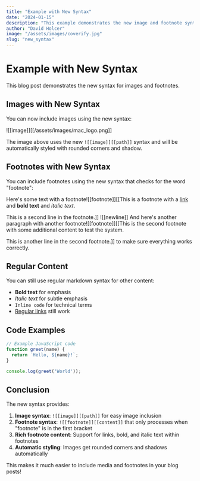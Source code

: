 ```yaml
---
title: "Example with New Syntax"
date: "2024-01-15"
description: "This example demonstrates the new image and footnote syntax using ![[image]][[path]] and ![[footnote]][[content]]."
author: "David Holcer"
image: "/assets/images/coverify.jpg"
slug: "new_syntax"
---
```


# Example with New Syntax

This blog post demonstrates the new syntax for images and footnotes.

## Images with New Syntax

You can now include images using the new syntax:

![[image]][[/assets/images/mac_logo.png]]

The image above uses the new `![[image]][[path]]` syntax and will be automatically styled with rounded corners and shadow.

## Footnotes with New Syntax

You can include footnotes using the new syntax that checks for the word "footnote":

Here's some text with a footnote![[footnote]][[This is a footnote with a [link](https://example.com) 
and **bold text** and *italic text*.

This is a second line in the footnote.]]
![[newline]]
And here's another paragraph with another footnote![[footnote]][[This is the second footnote with some additional content to test the system.

This is another line in the second footnote.]] to make sure everything works correctly.

## Regular Content

You can still use regular markdown syntax for other content:

- **Bold text** for emphasis
- *Italic text* for subtle emphasis
- `Inline code` for technical terms
- [Regular links](https://example.com) still work

## Code Examples

```javascript
// Example JavaScript code
function greet(name) {
  return `Hello, ${name}!`;
}

console.log(greet('World'));
```

## Conclusion

The new syntax provides:

1. **Image syntax**: `![[image]][[path]]` for easy image inclusion
2. **Footnote syntax**: `![[footnote]][[content]]` that only processes when "footnote" is in the first bracket
3. **Rich footnote content**: Support for links, bold, and italic text within footnotes
4. **Automatic styling**: Images get rounded corners and shadows automatically

This makes it much easier to include media and footnotes in your blog posts! 